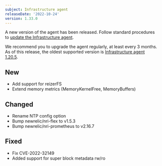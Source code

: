 ```yaml
---
subject: Infrastructure agent
releaseDate: '2022-10-24'
version: 1.33.0
---
```


A new version of the agent has been released. Follow standard procedures to [update the Infrastructure agent](/docs/infrastructure/install-configure-manage-infrastructure/update-or-uninstall/update-infrastructure-agent).

We recommend you to upgrade the agent regularly, at least every 3 months. As of this release, the oldest supported version is [Infrastructure agent 1.20.5](/docs/release-notes/infrastructure-release-notes/infrastructure-agent-release-notes/new-relic-infrastructure-agent-1205).


## New
* Add support for reizerFS
* Extend memory metrics (MemoryKernelFree, MemoryBuffers)

## Changed
* Rename NTP config option
* Bump newrelic/nri-flex to v1.5.3
* Bump newrelic/nri-prometheus to v2.16.7

## Fixed
* Fix CVE-2022-32149
* Added support for super block metadata rw/ro
